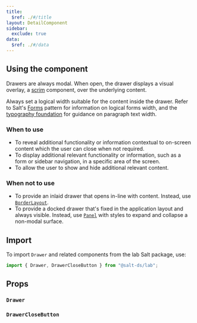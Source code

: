 ```yaml
---
title:
  $ref: ./#/title
layout: DetailComponent
sidebar:
  exclude: true
data:
  $ref: ./#/data
---
```


## Using the component

Drawers are always modal. When open, the drawer displays a visual overlay, a [scrim](/salt/components/scrim) component, over the underlying content.

Always set a logical width suitable for the content inside the drawer. Refer to Salt's [Forms](/salt/patterns/forms) pattern for information on logical forms width, and the [typography foundation](/salt/foundations/typography) for guidance on paragraph text width.

### When to use

- To reveal additional functionality or information contextual to on-screen content which the user can close when not required.
- To display additional relevant functionality or information, such as a form or sidebar navigation, in a specific area of the screen.
- To allow the user to show and hide additional relevant content.

### When not to use

- To provide an inlaid drawer that opens in-line with content. Instead, use [`BorderLayout`](../border-layout).
- To provide a docked drawer that's fixed in the application layout and always visible. Instead, use [`Panel`](../panel) with styles to expand and collapse a non-modal surface.

## Import

To import `Drawer` and related components from the lab Salt package, use:

```js
import { Drawer, DrawerCloseButton } from "@salt-ds/lab";
```

## Props

### `Drawer`

<PropsTable packageName="lab" componentName="Drawer" />

### `DrawerCloseButton`

<PropsTable packageName="lab" componentName="DrawerCloseButton" />
